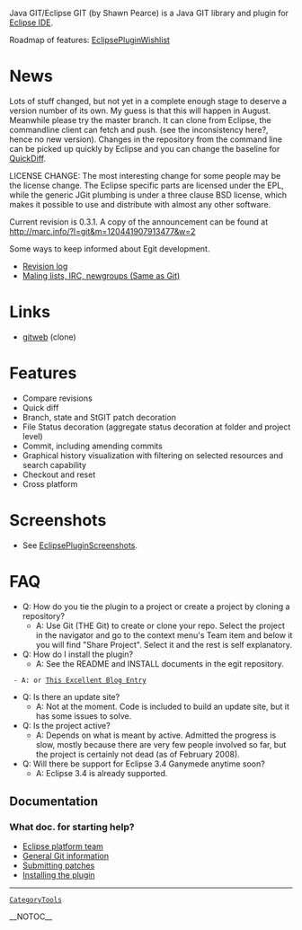 Java GIT/Eclipse GIT (by Shawn Pearce) is a Java GIT library and plugin for [http://www.eclipse.org/ Eclipse IDE].

Roadmap of features: [[EclipsePluginWishlist]]

= News =

Lots of stuff changed, but not yet in a complete enough stage to deserve a version
number of its own. My guess is that this will happen in August. Meanwhile please
try the master branch. It can clone from Eclipse, the commandline client can fetch
and push. (see the inconsistency here?, hence no new version). Changes in the repository
from the command line can be picked up quickly by Eclipse and you can change the baseline
for [[QuickDiff]].

LICENSE CHANGE:
The most interesting change for some people may be the license change. The Eclipse specific
parts are licensed under the EPL, while the generic JGit plumbing is under a three clause BSD
license, which makes it possible to use and distribute with almost any other software.

Current revision is 0.3.1. A copy of the announcement can be found at http://marc.info/?l=git&m=120441907913477&w=2

Some ways to keep informed about Egit development.

* [http://repo.or.cz/w/egit.git?a=log Revision log]
* [http://git.or.cz/gitwiki/GitCommunity Maling lists, IRC, newgroups (Same as Git)]
= Links =
* [http://repo.or.cz/w/egit.git gitweb] (clone)
= Features =
* Compare revisions
* Quick diff
* Branch, state and StGIT patch decoration
* File Status decoration (aggregate status decoration at folder and project level)
* Commit, including amending commits
* Graphical history visualization with filtering on selected resources and search capability
* Checkout and reset
* Cross platform
= Screenshots =
* See [[EclipsePluginScreenshots]].
= FAQ =
* Q: How do you tie the plugin to a project or create a project by cloning a repository?
** A: Use Git (THE Git) to create or clone your repo. Select the project in the navigator and go to the context menu's Team item and below it you will find "Share Project". Select it and the rest is self explanatory.
* Q: How do I install the plugin?
** A: See the README and INSTALL documents in the egit repository.
  - A: or [http://cho.hapgoods.com/wordpress/?p=159 This Excellent Blog Entry]
* Q: Is there an update site?
** A: Not at the moment. Code is included to build an update site, but it has some issues to solve.
* Q: Is the project active?
** A: Depends on what is meant by active. Admitted the progress is slow, mostly because there are very few people involved so far, but the project is certainly not dead (as of February 2008).
* Q: Will there be support for Eclipse 3.4 Ganymede anytime soon?
** A: Eclipse 3.4 is already supported.

== Documentation ==
=== What doc. for starting help? ===
* [http://www.eclipse.org/eclipse/platform-team/ Eclipse platform team]
* [http://git.or.cz/gitwiki General Git information]
* [http://repo.or.cz/w/egit.git?a=blob_plain;f=SUBMITTING_PATCHES;hb=HEAD Submitting patches]
* [http://repo.or.cz/w/egit.git?a=blob_plain;f=INSTALL;hb=HEAD Installing the plugin]
----
 [[CategoryTools]]

__NOTOC__
